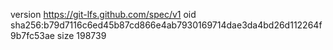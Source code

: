 version https://git-lfs.github.com/spec/v1
oid sha256:b79d7116c6ed45b87cd866e4ab7930169714dae3da4bd26d112264f9b7fc53ae
size 198739
